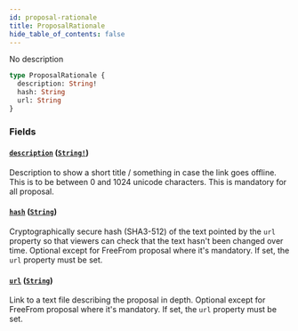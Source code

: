 ```yaml
---
id: proposal-rationale
title: ProposalRationale
hide_table_of_contents: false
---
```



No description

```graphql
type ProposalRationale {
  description: String!
  hash: String
  url: String
}
```


### Fields

#### [`description`](#) ([`String!`](/mainnet/api/graphql/scalars/string))

Description to show a short title / something in case the link goes offline.
This is to be between 0 and 1024 unicode characters.
This is mandatory for all proposal.


#### [`hash`](#) ([`String`](/mainnet/api/graphql/scalars/string))

Cryptographically secure hash (SHA3-512) of the text pointed by the `url` property
so that viewers can check that the text hasn't been changed over time.
Optional except for FreeFrom proposal where it's mandatory.
If set, the `url` property must be set.


#### [`url`](#) ([`String`](/mainnet/api/graphql/scalars/string))

Link to a text file describing the proposal in depth.
Optional except for FreeFrom proposal where it's mandatory.
If set, the `url` property must be set.




